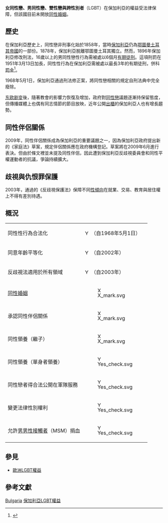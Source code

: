 {{Infobox LGBT rights
| location_header = 保加利亞
| image = LGBT flag map of Bulgaria.svg
| caption = 保加利亚性少数者平权运动的象征：虹色保加利亚地图
| legal_status = 合法（自1968年）<br/>[[同意年齡|同意年齡]]平等化（自2002年）
| military     = 可公開在軍中服務
| discrimination_protections = 不同性取向和性別認同的法律保護 ([[保加利亞LGBT權益#歧視與仇恨罪保護|見下方]])
}}
'''女同性戀、男同性戀、雙性戀與跨性別者'''（LGBT）在保加利亞的權益受法律保障，但該國目前未開放[[同性婚姻|同性婚姻]]。

== 歷史 ==
在保加利亞歷史上，同性戀非刑事化始於1858年，當時[[保加利亞|保加利亞]]仍為[[鄂圖曼土耳其帝國|鄂圖曼土耳其帝國]]的一部份。1878年，保加利亞脫離鄂圖曼土耳其獨立。然而，1896年保加利亞修改刑法，16歲以上的男同性戀性行為需被處以6個月[[有期徒刑|有期徒刑]]。這項刑罰在1951年3月13日加長，同性性行為在保加利亞需被處以最長3年的有期徒刑，併科[[罰金|罰金]]<ref>{{Cite web|url=http://penallaw.wordpress.com/2009/09/08/наказателен-кодекс-от-1951-г-особена-част-4/|title=Bulgarian Penalty Code of 1951|publisher={{lang|bg|БЛОГ ЗА НАКАЗАТЕЛНО ПРАВО}}|language=bg|accessdate=2011-04-18|archive-date=2017-10-16|archive-url=https://web.archive.org/web/20171016015341/https://penallaw.wordpress.com/2009/09/08/%D0%BD%D0%B0%D0%BA%D0%B0%D0%B7%D0%B0%D1%82%D0%B5%D0%BB%D0%B5%D0%BD-%D0%BA%D0%BE%D0%B4%D0%B5%D0%BA%D1%81-%D0%BE%D1%82-1951-%D0%B3-%D0%BE%D1%81%D0%BE%D0%B1%D0%B5%D0%BD%D0%B0-%D1%87%D0%B0%D1%81%D1%82-4/|dead-url=no}}</ref>。

1968年5月1日，保加利亞通過刑法修正案，將同性戀相關的規定自刑法典中完全廢除。

[[东欧剧变|东欧剧变]]後，隨著教會的影響力恢復及增加，政府對[[同性戀|同性戀]]議題逐漸持保留態度，但傳播媒體上也偶有同志情節的節目放映，近年公開[[出櫃|出櫃]]的保加利亞人也有增長趨勢。

== 同性伴侶關係 ==
2009年，同性伴侶關係成為保加利亞的重要議題之一，因為保加利亞政府提出新的《家庭法》草案，規定伴侶關係應在政府機構登記。草案將在2009年6月進行表決。但由於條文裡並未提及同性伴侶，因此遭到保加利亞反歧視委員會和同性平權運動者的抗議，爭論持續擴大。

== 歧視與仇恨罪保護 ==
2003年，通過的《反歧視保護法》保障不同[[性傾向|性傾向]]在就業、交易、教育與居住權上不得有差別待遇。

== 概況 ==
<center>
{| class="wikitable"
|-
| 同性性行為合法化
| [[Image:Yes_check.svg|15px]] （自1968年5月1日）
|-
| 同意年齡平等化
| [[Image:Yes_check.svg|15px]] （自2002年）
|-
| 反歧視法適用於所有領域
| [[Image:Yes_check.svg|15px]] （自2003年） 
|-
| [[同性婚姻|同性婚姻]]
| [[Image:X_mark.svg|15px]]
|-
| 承認同性伴侶關係
| [[Image:X_mark.svg|15px]]
|-
| 同性領養（繼子）
| [[Image:X_mark.svg|15px]] 
|-
| 同性領養（單身者領養）
| [[Image:Yes_check.svg|15px]] 
|-
| 同性戀者得合法公開在軍隊服務
| [[Image:Yes_check.svg|15px]] 
|-
| 變更法律性別權利
| [[Image:Yes_check.svg|15px]] 
|-
| 允許[[男男性接觸者|男男性接觸者]]（MSM）捐血
| [[Image:Yes_check.svg|15px]] 
|}
</center>

== 參見 ==
{{Portal|LGBT}}
* [[歐洲LGBT權益|歐洲LGBT權益]]

== 參考文獻 ==
{{Commons category|LGBT in Bulgaria}}
{{reflist}}

{{LGBT rights in Europe}}
[[Category:欧洲各国LGBT权益|Bulgaria]]
[[Category:保加利亞LGBT權益|]]